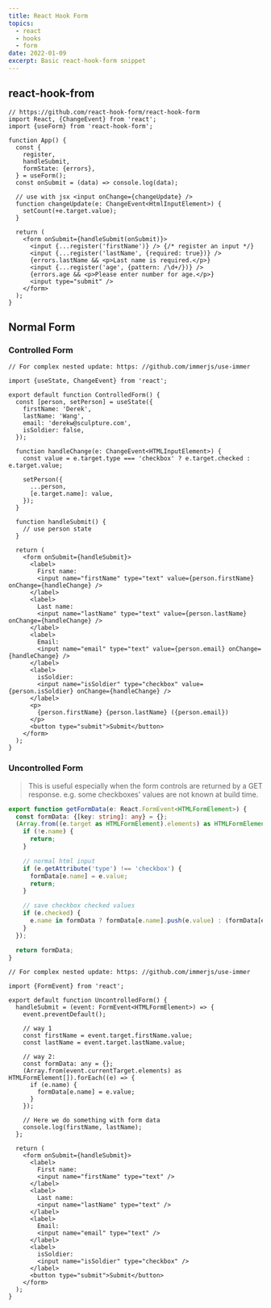 ```yaml
---
title: React Hook Form
topics:
  - react
  - hooks
  - form
date: 2022-01-09
excerpt: Basic react-hook-form snippet
---
```


## react-hook-from

```tsx
// https://github.com/react-hook-form/react-hook-form
import React, {ChangeEvent} from 'react';
import {useForm} from 'react-hook-form';

function App() {
  const {
    register,
    handleSubmit,
    formState: {errors},
  } = useForm();
  const onSubmit = (data) => console.log(data);

  // use with jsx <input onChange={changeUpdate} />
  function changeUpdate(e: ChangeEvent<HtmlInputElement>) {
    setCount(+e.target.value);
  }

  return (
    <form onSubmit={handleSubmit(onSubmit)}>
      <input {...register('firstName')} /> {/* register an input */}
      <input {...register('lastName', {required: true})} />
      {errors.lastName && <p>Last name is required.</p>}
      <input {...register('age', {pattern: /\d+/})} />
      {errors.age && <p>Please enter number for age.</p>}
      <input type="submit" />
    </form>
  );
}
```

## Normal Form

### Controlled Form

```tsx
// For complex nested update: https: //github.com/immerjs/use-immer

import {useState, ChangeEvent} from 'react';

export default function ControlledForm() {
  const [person, setPerson] = useState({
    firstName: 'Derek',
    lastName: 'Wang',
    email: 'derekw@sculpture.com',
    isSoldier: false,
  });

  function handleChange(e: ChangeEvent<HTMLInputElement>) {
    const value = e.target.type === 'checkbox' ? e.target.checked : e.target.value;

    setPerson({
      ...person,
      [e.target.name]: value,
    });
  }

  function handleSubmit() {
    // use person state
  }

  return (
    <form onSubmit={handleSubmit}>
      <label>
        First name:
        <input name="firstName" type="text" value={person.firstName} onChange={handleChange} />
      </label>
      <label>
        Last name:
        <input name="lastName" type="text" value={person.lastName} onChange={handleChange} />
      </label>
      <label>
        Email:
        <input name="email" type="text" value={person.email} onChange={handleChange} />
      </label>
      <label>
        isSoldier:
        <input name="isSoldier" type="checkbox" value={person.isSoldier} onChange={handleChange} />
      </label>
      <p>
        {person.firstName} {person.lastName} ({person.email})
      </p>
      <button type="submit">Submit</button>
    </form>
  );
}
```

### Uncontrolled Form

> This is useful especially when the form controls are returned by a GET response. e.g. some checkboxes' values are not
> known at build time.

```ts
export function getFormData(e: React.FormEvent<HTMLFormElement>) {
  const formData: {[key: string]: any} = {};
  (Array.from((e.target as HTMLFormElement).elements) as HTMLFormElement[]).forEach((e) => {
    if (!e.name) {
      return;
    }

    // normal html input
    if (e.getAttribute('type') !== 'checkbox') {
      formData[e.name] = e.value;
      return;
    }

    // save checkbox checked values
    if (e.checked) {
      e.name in formData ? formData[e.name].push(e.value) : (formData[e.name] = [e.value]);
    }
  });

  return formData;
}
```

```tsx
// For complex nested update: https: //github.com/immerjs/use-immer

import {FormEvent} from 'react';

export default function UncontrolledForm() {
  handleSubmit = (event: FormEvent<HTMLFormElement>) => {
    event.preventDefault();

    // way 1
    const firstName = event.target.firstName.value;
    const lastName = event.target.lastName.value;

    // way 2:
    const formData: any = {};
    (Array.from(event.currentTarget.elements) as HTMLFormElement[]).forEach((e) => {
      if (e.name) {
        formData[e.name] = e.value;
      }
    });

    // Here we do something with form data
    console.log(firstName, lastName);
  };

  return (
    <form onSubmit={handleSubmit}>
      <label>
        First name:
        <input name="firstName" type="text" />
      </label>
      <label>
        Last name:
        <input name="lastName" type="text" />
      </label>
      <label>
        Email:
        <input name="email" type="text" />
      </label>
      <label>
        isSoldier:
        <input name="isSoldier" type="checkbox" />
      </label>
      <button type="submit">Submit</button>
    </form>
  );
}
```
